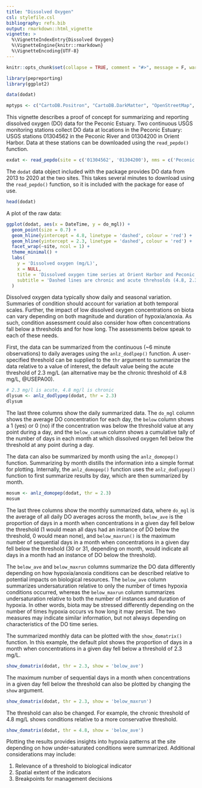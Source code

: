 ```yaml
---
title: "Dissolved Oxygen"
csl: stylefile.csl
bibliography: refs.bib
output: rmarkdown::html_vignette
vignette: >
  %\VignetteIndexEntry{Dissolved Oxygen}
  %\VignetteEngine{knitr::rmarkdown}
  %\VignetteEncoding{UTF-8}
---
```


```r
knitr::opts_chunk$set(collapse = TRUE, comment = "#>", message = F, warning = F, fig.align = 'center')

library(pepreporting)
library(ggplot2)

data(dodat)

mptyps <- c("CartoDB.Positron", "CartoDB.DarkMatter", "OpenStreetMap", "Esri.WorldImagery", "OpenTopoMap")
```

This vignette describes a proof of concept for summarizing and reporting dissolved oxygen (DO) data for the Peconic Estuary.  Two continuous USGS monitoring stations collect DO data at locations in the Peconic Estuary: USGS stations 01304562 in the Peconic River and 01304200 in Orient Harbor.  Data at these stations can be downloaded using the `read_pepdo()` function.  

```r
exdat <- read_pepdo(site = c('01304562', '01304200'), nms = c('Peconic R.', 'Orient Harbor'), startDate = '2020-06-01', endDate = '2020-06-30')
```

The `dodat` data object included with the package provides DO data from 2013 to 2020 at the two sites.  This takes several minutes to download using the `read_pepdo()` function, so it is included with the package for ease of use.

```r
head(dodat)
```

A plot of the raw data: 

```r
ggplot(dodat, aes(x = DateTime, y = do_mgl)) + 
  geom_point(size = 0.7) + 
  geom_hline(yintercept = 4.8, linetype = 'dashed', colour = 'red') + 
  geom_hline(yintercept = 2.3, linetype = 'dashed', colour = 'red') +
  facet_wrap(~site, ncol = 1) +
  theme_minimal() + 
  labs(
    y = 'Dissolved oxygen (mg/L)', 
    x = NULL, 
    title = 'Dissolved oxygen time series at Orient Harbor and Peconic River', 
    subtitle = 'Dashed lines are chronic and acute threhsolds (4.8, 2.3 mg/L)'
  )
```

Dissolved oxygen data typically show daily and seasonal variation.  Summaries of condition should account for variation at both temporal scales. Further, the impact of low dissolved oxygen concentrations on biota can vary depending on both magnitude and duration of hypoxia/anoxia.  As such, condition assessment could also consider how often concentrations fall below a thresholds and for how long. The assessments below speak to each of these needs. 

First, the data can be summarized from the continuous (~6 minute observations) to daily averages using the `anlz_dodlpep()` function.  A user-specified threshold can be supplied to the `thr` argument to summarize the data relative to a value of interest, the default value being the acute threshold of 2.3 mg/L (an alternative may be the chronic threshold of 4.8 mg/L, @USEPA00).

```r
# 2.3 mg/l is acute, 4.8 mg/l is chronic
dlysum <- anlz_dodlypep(dodat, thr = 2.3)
dlysum
```

The last three columns show the daily summarized data.  The `do_mgl` column shows the average DO concentration for each day, the `below` column shows a 1 (yes) or 0 (no) if the concentration was below the threshold value at any point during a day, and the `below_cumsum` column shows a cumulative tally of the number of days in each month at which dissolved oxygen fell below the threshold at any point during a day.

The data can also be summarized by month using the `anlz_domopep()` function.  Summarizing by month distills the information into a simple format for plotting.  Internally, the `anlz_domopep()` function uses the `anlz_dodlypep()` function to first summarize results by day, which are then summarized by month.

```r
mosum <- anlz_domopep(dodat, thr = 2.3)
mosum
```

The last three columns show the monthly summarized data, where `do_mgl` is the average of all daily DO averages across the month, `below_ave` is the proportion of days in a month when concentrations in a given day fell below the threshold (1 would mean all days had an instance of DO below the threshold, 0 would mean none), and `below_maxrun()` is the maximum number of sequential days in a month when concentrations in a given day fell below the threshold (30 or 31, depending on month, would indicate all days in a month had an instance of DO below the threshold). 

The `below_ave` and `below_maxrun` columns summarize the DO data differently depending on how hypoxia/anoxia conditions can be described relative to potential impacts on biological resources. The `below_ave` column summarizes undersaturation relative to only the number of times hypoxia conditions occurred, whereas the `below_maxrun` column summarizes undersaturation relative to both the number of instances and duration of hypoxia.  In other words, biota may be stressed differently depending on the number of times hypoxia occurs vs how long it may persist. The two measures may indicate similar information, but not always depending on characteristics of the DO time series.    

The summarized monthly data can be plotted with the `show_domatrix()` function. In this example, the default plot shows the proportion of days in a month when concentrations in a given day fell below a threshold of 2.3 mg/L. 

```r
show_domatrix(dodat, thr = 2.3, show = 'below_ave')
```

The maximum number of sequential days in a month when concentrations in a given day fell below the threshold can also be plotted by changing the `show` argument. 

```r
show_domatrix(dodat, thr = 2.3, show = 'below_maxrun')
```

The threshold can also be changed.  For example, the chronic threshold of 4.8 mg/L shows conditions relative to a more conservative threshold. 

```r
show_domatrix(dodat, thr = 4.8, show = 'below_ave')
```

Plotting the results provides insights into hypoxia patterns at the site depending on how under-saturated conditions were summarized.  Additional considerations may include:

1) Relevance of a threshold to biological indicator 
1) Spatial extent of the indicators
1) Breakpoints for management decisions

